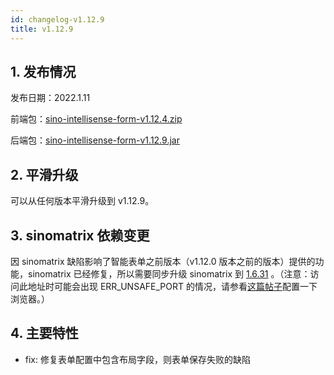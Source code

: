 ```yaml
---
id: changelog-v1.12.9
title: v1.12.9
---
```


## 1. 发布情况

发布日期：2022.1.11

前端包：[sino-intellisense-form-v1.12.4.zip](http://sino-intellisense-form.oss-cn-beijing.aliyuncs.com/v1.12.4/sino-intellisense-form-v1.12.4.zip)

后端包：[sino-intellisense-form-v1.12.9.jar](http://sino-intellisense-form.oss-cn-beijing.aliyuncs.com/v1.12.9/sino-intellisense-form-v1.12.9.jar)

## 2. 平滑升级

可以从任何版本平滑升级到 v1.12.9。

## 3. sinomatrix 依赖变更

因 sinomatrix 缺陷影响了智能表单之前版本（v1.12.0 版本之前的版本）提供的功能，sinomatrix 已经修复，所以需要同步升级 sinomatrix 到 [1.6.31](http://47.93.34.153:10080/sino-matrix/sino-matrix/blob/master/CHANGELOG.md) 。（注意：访问此地址时可能会出现 ERR_UNSAFE_PORT 的情况，请参看[这篇帖子](https://blog.csdn.net/kjcxmx/article/details/118122483)配置一下浏览器。）

## 4. 主要特性

- fix: 修复表单配置中包含布局字段，则表单保存失败的缺陷
